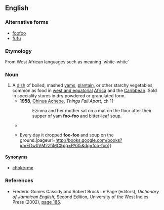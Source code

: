 {{also|fufú}}
==English==
{{wikipedia|fufu|foo-foo}}

===Alternative forms===
* [[foofoo]]
* [[fufu]]

===Etymology===
From West African languages such as {{etyl|Ewe|en}} {{term|fufú||lang=ln}} meaning 'white-white'

===Noun===
{{en-noun|-}}

# A [[dish]] of boiled, mashed [[yam]]s, [[plantain]], or other starchy vegetables, common as food in [[west and equatorial]] [[Africa]] and the [[Caribbean]]. Sold in speciality stores {{US}} in dry powdered or granulated form.
#* '''1958''', [[w:Chinua_Achebe|Chinua Achebe]], ''Things Fall Apart'', ch 11:
#*: Ezinma and her mother sat on a mat on the floor after their supper of yam '''foo-foo''' and bitter-leaf soup.
#* {{quote-book|title=The concubine‎|page=45|author=Elechi Amadi|year=1991|passage=There was so much fish and meat in the soup that they had to put them on a separate plate, to facilitate the free movement of their balls of '''foo-foo''' in the soup}}
#* {{quote-book|title=Folk Stories from Southern Nigeria‎|page=35|author=Elphinstone Dayrell|year=2007|passage=The king, however, refused to do this; but as he was rather sorry for the tortoise, he said he would present him with a magic '''foo-foo''' tree, which would the tortoise and his family with food, {{...}} Every day it dropped '''foo-foo''' and soup on the ground.|pageurl=http://books.google.com/books?id=EDw0VM2zfiMC&pg=PA35&dq=foo-foo}}

====Synonyms====
* {{sense|dish of yams etc}} [[choke-me]] {{qualifier|Caribbean}}

===References===
* Frederic Gomes Cassidy and Robert Brock Le Page (editors), ''Dictionary of Jamaican English‎'', Second Edition, University of the West Indies Press (2002), [http://books.google.com/books?id=_lmFzFgsTZYC&pg=PA185&dq=foo-foo page 185].